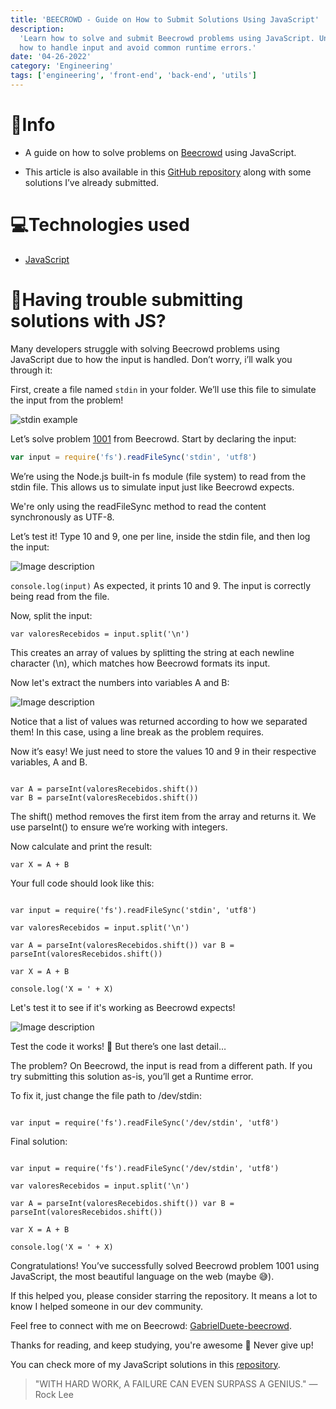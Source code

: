 ```yaml
---
title: 'BEECROWD - Guide on How to Submit Solutions Using JavaScript'
description:
  'Learn how to solve and submit Beecrowd problems using JavaScript. Understand
  how to handle input and avoid common runtime errors.'
date: '04-26-2022'
category: 'Engineering'
tags: ['engineering', 'front-end', 'back-end', 'utils']
---
```


# 🤠Info

- A guide on how to solve problems on
  [Beecrowd](https://www.beecrowd.com.br/judge/p) using JavaScript.

- This article is also available in this
  [GitHub repository](https://github.com/gabrielduete/BEECROWD-JS-GUIA) along
  with some solutions I’ve already submitted.

# 💻Technologies used

- [JavaScript](https://www.javascript.com/)

# 🤔Having trouble submitting solutions with JS?

Many developers struggle with solving Beecrowd problems using JavaScript due to
how the input is handled. Don’t worry, i’ll walk you through it:

First, create a file named `stdin` in your folder. We’ll use this file to
simulate the input from the problem!

![stdin example](https://dev-to-uploads.s3.amazonaws.com/uploads/articles/h9sub1t9k4d340lhozih.png)

Let’s solve problem
[1001](https://www.beecrowd.com.br/judge/pt/problems/view/1001) from Beecrowd.
Start by declaring the input:

```js
var input = require('fs').readFileSync('stdin', 'utf8')
```

We’re using the Node.js built-in fs module (file system) to read from the stdin
file. This allows us to simulate input just like Beecrowd expects.

We're only using the readFileSync method to read the content synchronously as
UTF-8.

Let’s test it! Type 10 and 9, one per line, inside the stdin file, and then log
the input:

![Image description](https://dev-to-uploads.s3.amazonaws.com/uploads/articles/yg9hjeson20fpebc5imi.png)

`console.log(input)` As expected, it prints 10 and 9. The input is correctly
being read from the file.

Now, split the input:

```
var valoresRecebidos = input.split('\n')
```

This creates an array of values by splitting the string at each newline
character (\n), which matches how Beecrowd formats its input.

Now let's extract the numbers into variables A and B:

![Image description](https://dev-to-uploads.s3.amazonaws.com/uploads/articles/08uqqbyzcnr86ts9ov6f.png)

Notice that a list of values was returned according to how we separated them! In
this case, using a line break as the problem requires.

Now it’s easy! We just need to store the values 10 and 9 in their respective
variables, A and B.

```

var A = parseInt(valoresRecebidos.shift())
var B = parseInt(valoresRecebidos.shift())

```

The shift() method removes the first item from the array and returns it. We use
parseInt() to ensure we’re working with integers.

Now calculate and print the result:

```
var X = A + B
```

Your full code should look like this:

```

var input = require('fs').readFileSync('stdin', 'utf8')

var valoresRecebidos = input.split('\n')

var A = parseInt(valoresRecebidos.shift()) var B =
parseInt(valoresRecebidos.shift())

var X = A + B

console.log('X = ' + X)

```

Let's test it to see if it's working as Beecrowd expects!

![Image description](https://dev-to-uploads.s3.amazonaws.com/uploads/articles/3dccw3sq58qtv0pdaivm.png)

Test the code it works! 🎉 But there’s one last detail…

The problem? On Beecrowd, the input is read from a different path. If you try
submitting this solution as-is, you’ll get a Runtime error.

To fix it, just change the file path to /dev/stdin:

```

var input = require('fs').readFileSync('/dev/stdin', 'utf8')

```

Final solution:

```

var input = require('fs').readFileSync('/dev/stdin', 'utf8')

var valoresRecebidos = input.split('\n')

var A = parseInt(valoresRecebidos.shift()) var B =
parseInt(valoresRecebidos.shift())

var X = A + B

console.log('X = ' + X)

```

Congratulations! You’ve successfully solved Beecrowd problem 1001 using
JavaScript, the most beautiful language on the web (maybe 😅).

If this helped you, please consider starring the repository. It means a lot to
know I helped someone in our dev community.

Feel free to connect with me on Beecrowd:
[GabrielDuete-beecrowd](https://judge.beecrowd.com/pt/profile/412152).

Thanks for reading, and keep studying, you're awesome 💜 Never give up!

You can check more of my JavaScript solutions in this
[repository](https://github.com/gabrielduete/BEECROWD-JS-GUIA).

> "WITH HARD WORK, A FAILURE CAN EVEN SURPASS A GENIUS." — Rock Lee
